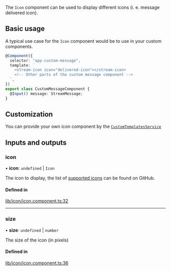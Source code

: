The `Icon` component can be used to display different icons (i. e. message delivered icon).

## Basic usage

A typical use case for the `Icon` component would be to use in your custom components.

```typescript
@Component({
  selector: "app-custom-message",
  template: `
    <stream-icon icon="delivered-icon"></stream-icon>
    <!-- Other parts of the custom message component -->
  `,
})
export class CustomMessageComponent {
  @Input() message: StreamMessage;
}
```

## Customization

You can provide your own icon component by the [`CustomTemplatesService`](../services/CustomTemplatesService.mdx)

[//]: # "Start of generated content"
## Inputs and outputs 


### icon

• **icon**: `undefined` \| `Icon`

The icon to display, the list of [supported icons](https://github.com/GetStream/stream-chat-angular/tree/master/projects/stream-chat-angular/src/lib/icon/icon.component.ts) can be found on GitHub.

#### Defined in

[lib/icon/icon.component.ts:32](https://github.com/GetStream/stream-chat-angular/blob/9b66c9a/projects/stream-chat-angular/src/lib/icon/icon.component.ts#L32)

___

### size

• **size**: `undefined` \| `number`

The size of the icon (in pixels)

#### Defined in

[lib/icon/icon.component.ts:36](https://github.com/GetStream/stream-chat-angular/blob/9b66c9a/projects/stream-chat-angular/src/lib/icon/icon.component.ts#L36)

[//]: # "End of generated content"
